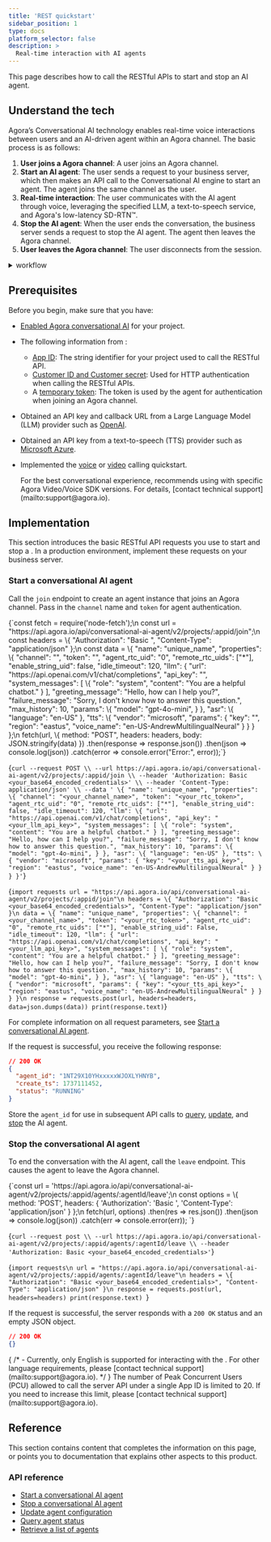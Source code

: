 ```yaml
---
title: 'REST quickstart'
sidebar_position: 1
type: docs
platform_selector: false
description: >
  Real-time interaction with AI agents
---
```



This page describes how to call the <Vpd k="NAME" /> RESTful APIs to start and stop an AI agent.

## Understand the tech

Agora’s Conversational AI technology enables real-time voice interactions between users and an AI-driven agent within an Agora channel. The basic process is as follows:

1. **User joins a Agora channel**:  A user joins an Agora channel.
1. **Start an AI agent**: The user sends a request to your business server, which then makes an API call to the Conversational AI engine to start an agent. The agent joins the same channel as the user.
1. **Real-time interaction**: The user communicates with the AI agent through voice, leveraging the specified LLM, a text-to-speech service, and Agora's low-latency SD-RTN™.
1. **Stop the AI agent**: When the user ends the conversation, the business server sends a request to stop the AI agent. The agent then leaves the Agora channel.
1. **User leaves the Agora channel**: The user disconnects from the session.

<details>
<summary><Vpd k="NAME" /> workflow</summary>

![](/images/conversational-ai/ai-agent-tech.svg)
</details>

## Prerequisites

Before you begin, make sure that you have:

- [Enabled Agora conversational AI](../get-started/manage-agora-account#enable-conversational-ai) for your project.
- The following information from <Vg k="CONSOLE" />:
    - [App ID](../get-started/manage-agora-account#get-the-app-id): The string identifier for your project used to call the <Vpd k="NAME" /> RESTful API.
    - [Customer ID and Customer secret](../rest-api/restful-authentication#generate-customer-id-and-customer-secret): Used for HTTP authentication when calling the RESTful APIs.
    - A [temporary token](../get-started/manage-agora-account#generate-temporary-tokens): The token is used by the agent for authentication when joining an Agora channel. 
- Obtained an API key and callback URL from a Large Language Model (LLM) provider such as [OpenAI](https://openai.com/index/openai-api/).
- Obtained an API key from a text-to-speech (TTS) provider such as [Microsoft Azure](https://azure.microsoft.com/en-us/products/ai-services/ai-speech).
- Implemented the [voice](/voice-calling/get-started/get-started-sdk) or [video](/video-calling/get-started/get-started-sdk) calling quickstart.

    <Admonition type="info">
    For the best conversational experience, <Vg k="COMPANY" /> recommends using <Vpd k="NAME" /> with specific Agora Video/Voice SDK versions. For details, [contact technical support](mailto:support@agora.io).
    </Admonition>

## Implementation

This section introduces the basic RESTful API requests you use to start and stop a <Vpd k="AGENT" />. In a production environment, implement these requests on your business server.

### Start a conversational AI agent

Call the `join` endpoint to create an agent instance that joins an Agora channel. Pass in the `channel` name and `token` for agent authentication.

<MultiCodeBlock caption="Sample request:">
<CodeGroup label="Select">
  <CodeItem language="js" name="Node.js">{`const fetch = require('node-fetch');\n
const url = "https://api.agora.io/api/conversational-ai-agent/v2/projects/:appid/join";\n
const headers = \{
  "Authorization": "Basic <your_base64_encoded_credentials>",
  "Content-Type": "application/json"
};\n
const data = \{
  "name": "unique_name",
  "properties": \{
    "channel": "<your_channel_name>",
    "token": "<your_rtc_token>",
    "agent_rtc_uid": "0",
    "remote_rtc_uids": ["*"],
    "enable_string_uid": false,
    "idle_timeout": 120,
    "llm": {
      "url": "https://api.openai.com/v1/chat/completions",
      "api_key": "<your_llm_api_key>",
      "system_messages": [
        \{
          "role": "system",
          "content": "You are a helpful chatbot."
        }
      ],
      "greeting_message": "Hello, how can I help you?",
      "failure_message": "Sorry, I don't know how to answer this question.",
      "max_history": 10,
      "params": \{
        "model": "gpt-4o-mini",
      }
    },
    "asr": \{
      "language": "en-US"
    },
    "tts": \{
      "vendor": "microsoft",
      "params": {
          "key": "<your_tts_api_key>",
          "region": "eastus",
          "voice_name": "en-US-AndrewMultilingualNeural"
      }
    }
  }
};\n
fetch(url, \{
  method: "POST",
  headers: headers,
  body: JSON.stringify(data)
})
  .then(response => response.json())
  .then(json => console.log(json))
  .catch(error => console.error("Error:", error));`}</CodeItem>

<CodeItem language="json" name="curl">{`curl --request POST \\
  --url https://api.agora.io/api/conversational-ai-agent/v2/projects/:appid/join \\
  --header 'Authorization: Basic <your_base64_encoded_credentials>' \\
  --header 'Content-Type: application/json' \\
  --data '
\{
  "name": "unique_name",
  "properties": \{
    "channel": "<your_channel_name>",
    "token": "<your_rtc_token>",
    "agent_rtc_uid": "0",
    "remote_rtc_uids": ["*"],
    "enable_string_uid": false,
    "idle_timeout": 120,
    "llm": \{
      "url": "https://api.openai.com/v1/chat/completions",
      "api_key": "<your_llm_api_key>",
      "system_messages": [
        \{
          "role": "system",
          "content": "You are a helpful chatbot."
        }
      ],
      "greeting_message": "Hello, how can I help you?",
      "failure_message": "Sorry, I don't know how to answer this question.",
      "max_history": 10,
      "params": \{
        "model": "gpt-4o-mini",
      }
    },
    "asr": \{
      "language": "en-US"
    },
    "tts": \{
      "vendor": "microsoft",
      "params": {
          "key": "<your_tts_api_key>",
          "region": "eastus",
          "voice_name": "en-US-AndrewMultilingualNeural"
      }
    }
  }
}'`}</CodeItem>

  <CodeItem language="python" name="Python">{`import requests
url = "https://api.agora.io/api/conversational-ai-agent/v2/projects/:appid/join"\n
headers = \{
    "Authorization": "Basic <your_base64_encoded_credentials>",
    "Content-Type": "application/json"
}\n
data = \{
    "name": "unique_name",
    "properties": \{
        "channel": "<your_channel_name>",
        "token": "<your_rtc_token>",
        "agent_rtc_uid": "0",
        "remote_rtc_uids": ["*"],
        "enable_string_uid": False,
        "idle_timeout": 120,
        "llm": {
            "url": "https://api.openai.com/v1/chat/completions",
            "api_key": "<your_llm_api_key>",
            "system_messages": [
                \{
                    "role": "system",
                    "content": "You are a helpful chatbot."
                }
            ],
            "greeting_message": "Hello, how can I help you?",
            "failure_message": "Sorry, I don't know how to answer this question.",
            "max_history": 10,
            "params": \{
                "model": "gpt-4o-mini",
            }
        },
        "asr": \{
            "language": "en-US"
        },
        "tts": \{
            "vendor": "microsoft",
            "params": {
                "key": "<your_tts_api_key>",
                "region": "eastus",
                "voice_name": "en-US-AndrewMultilingualNeural"
            }
        }
    }
}\n
response = requests.post(url, headers=headers, data=json.dumps(data))
print(response.text)`}</CodeItem>

</CodeGroup>
</MultiCodeBlock>

For complete information on all request parameters, see [Start a conversational AI agent](../rest-api/join).

If the request is successful, you receive the following response:

```json
// 200 OK
{
  "agent_id": "1NT29X10YHxxxxxWJOXLYHNYB",
  "create_ts": 1737111452,
  "status": "RUNNING"
}
```

Store the `agent_id` for use in subsequent API calls to [query](../rest-api/query), [update](../rest-api/update), and [stop](../rest-api/leave) the AI agent.

### Stop the conversational AI agent

To end the conversation with the AI agent, call the `leave` endpoint. This causes the agent to leave the Agora channel.


<MultiCodeBlock caption="Sample request:">
<CodeGroup label="Select">
  <CodeItem language="js" name="Node.js">{`const url = 'https://api.agora.io/api/conversational-ai-agent/v2/projects/:appid/agents/:agentId/leave';\n
const options = \{
  method: 'POST',
  headers: {
    'Authorization': 'Basic <your_base64_encoded_credentials>',
    'Content-Type': 'application/json'
  }
};\n
fetch(url, options)
  .then(res => res.json())
  .then(json => console.log(json))
  .catch(err => console.error(err));
`}</CodeItem>

<CodeItem language="bash" name="curl">{`curl --request post \\
  --url https://api.agora.io/api/conversational-ai-agent/v2/projects/:appid/agents/:agentId/leave \\
  --header 'Authorization: Basic <your_base64_encoded_credentials>'`}</CodeItem>

  <CodeItem language="python" name="Python">{`import requests\n
url = "https://api.agora.io/api/conversational-ai-agent/v2/projects/:appid/agents/:agentId/leave"\n
headers = \{
    "Authorization": "Basic <your_base64_encoded_credentials>",
    "Content-Type": "application/json"
}\n
response = requests.post(url, headers=headers)
print(response.text)
`}</CodeItem>

</CodeGroup>
</MultiCodeBlock>

If the request is successful, the server responds with a `200 OK` status and an empty JSON object.

```json
// 200 OK
{}
```

<Admonition type="info">
{ /* - Currently, only English is supported for interacting with the <Vpd k="AGENT" />. For other language requirements, please [contact technical support](mailto:support@agora.io). */ }
The number of Peak Concurrent Users (PCU) allowed to call the server API under a single App ID is limited to 20. If you need to increase this limit, please [contact technical support](mailto:support@agora.io).
</Admonition>

## Reference

This section contains content that completes the information on this page, or points you to documentation that explains other aspects to this product.

### API reference

- [Start a conversational AI agent](../rest-api/join)
- [Stop a conversational AI agent](../rest-api/leave)
- [Update agent configuration](../rest-api/update)
- [Query agent status](../rest-api/query)
- [Retrieve a list of agents](../rest-api/list)